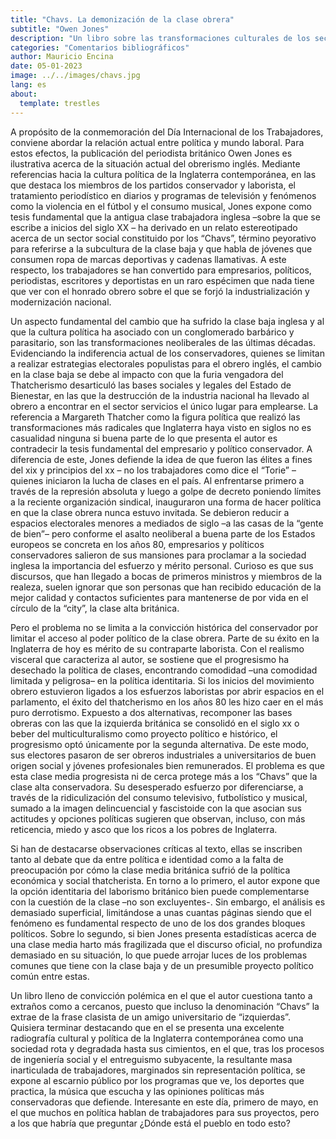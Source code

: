 ```yaml
---
title: "Chavs. La demonización de la clase obrera"
subtitle: "Owen Jones"
description: "Un libro sobre las transformaciones culturales de los sectores populares en inglaterra"
categories: "Comentarios bibliográficos"
author: Mauricio Encina
date: 05-01-2023
image: ../../images/chavs.jpg
lang: es
about: 
  template: trestles
---
```


A propósito de la conmemoración del Día Internacional de los Trabajadores, conviene abordar la relación actual entre política y mundo laboral. Para estos efectos, la publicación del periodista británico Owen Jones es ilustrativa acerca de la situación actual del obrerismo inglés. Mediante referencias hacia la cultura política de la Inglaterra contemporánea, en las que destaca los miembros de los partidos conservador y laborista, el tratamiento periodístico en diarios y programas de televisión y fenómenos como la violencia en el fútbol y el consumo musical, Jones expone como tesis fundamental que la antigua clase trabajadora inglesa --sobre la que se escribe a inicios del siglo XX -- ha derivado en un relato estereotipado acerca de un sector social constituido por los "Chavs", término peyorativo para referirse a la subcultura de la clase baja y que habla de jóvenes que consumen ropa de marcas deportivas y cadenas llamativas. A este respecto, los trabajadores se han convertido para empresarios, políticos, periodistas, escritores y deportistas en un raro espécimen que nada tiene que ver con el honrado obrero sobre el que se forjó la industrialización y modernización nacional.

Un aspecto fundamental del cambio que ha sufrido la clase baja inglesa y al que la cultura política ha asociado con un conglomerado barbárico y parasitario, son las transformaciones neoliberales de las últimas décadas. Evidenciando la indiferencia actual de los conservadores, quienes se limitan a realizar estrategias electorales populistas para el obrero inglés, el cambio en la clase baja se debe al impacto con que la furia vengadora del Thatcherismo desarticuló las bases sociales y legales del Estado de Bienestar, en las que la destrucción de la industria nacional ha llevado al obrero a encontrar en el sector servicios el único lugar para emplearse. La referencia a Margareth Thatcher como la figura política que realizó las transformaciones más radicales que Inglaterra haya visto en siglos no es casualidad ninguna si buena parte de lo que presenta el autor es contradecir la tesis fundamental del empresario y político conservador. A diferencia de este, Jones defiende la idea de que fueron las élites a fines del xix y principios del xx -- no los trabajadores como dice el "Torie" -- quienes iniciaron la lucha de clases en el país. Al enfrentarse primero a través de la represión absoluta y luego a golpe de decreto poniendo límites a la reciente organización sindical, inauguraron una forma de hacer política en que la clase obrera nunca estuvo invitada. Se debieron reducir a espacios electorales menores a mediados de siglo --a las casas de la "gente de bien"-- pero conforme el asalto neoliberal a buena parte de los Estados europeos se concreta en los años 80, empresarios y políticos conservadores salieron de sus mansiones para proclamar a la sociedad inglesa la importancia del esfuerzo y mérito personal. Curioso es que sus discursos, que han llegado a bocas de primeros ministros y miembros de la realeza, suelen ignorar que son personas que han recibido educación de la mejor calidad y contactos suficientes para mantenerse de por vida en el círculo de la "city", la clase alta británica.

Pero el problema no se limita a la convicción histórica del conservador por limitar el acceso al poder político de la clase obrera. Parte de su éxito en la Inglaterra de hoy es mérito de su contraparte laborista. Con el realismo visceral que caracteriza al autor, se sostiene que el progresismo ha desechado la política de clases, encontrando comodidad --una comodidad limitada y peligrosa-- en la política identitaria. Si los inicios del movimiento obrero estuvieron ligados a los esfuerzos laboristas por abrir espacios en el parlamento, el éxito del thatcherismo en los años 80 les hizo caer en el más puro derrotismo. Expuesto a dos alternativas, recomponer las bases obreras con las que la izquierda británica se consolidó en el siglo xx o beber del multiculturalismo como proyecto político e histórico, el progresismo optó únicamente por la segunda alternativa. De este modo, sus electores pasaron de ser obreros industriales a universitarios de buen origen social y jóvenes profesionales bien remunerados. El problema es que esta clase media progresista ni de cerca protege más a los "Chavs" que la clase alta conservadora. Su desesperado esfuerzo por diferenciarse, a través de la ridiculización del consumo televisivo, futbolístico y musical, sumado a la imagen delincuencial y fascistoide con la que asocian sus actitudes y opciones políticas sugieren que observan, incluso, con más reticencia, miedo y asco que los ricos a los pobres de Inglaterra.

Si han de destacarse observaciones críticas al texto, ellas se inscriben tanto al debate que da entre política e identidad como a la falta de preocupación por cómo la clase media británica sufrió de la política económica y social thatcherista. En torno a lo primero, el autor expone que la opción identitaria del laborismo británico bien puede complementarse con la cuestión de la clase --no son excluyentes-. Sin embargo, el análisis es demasiado superficial, limitándose a unas cuantas páginas siendo que el fenómeno es fundamental respecto de uno de los dos grandes bloques políticos. Sobre lo segundo, si bien Jones presenta estadísticas acerca de una clase media harto más fragilizada que el discurso oficial, no profundiza demasiado en su situación, lo que puede arrojar luces de los problemas comunes que tiene con la clase baja y de un presumible proyecto político común entre estas.

Un libro lleno de convicción polémica en el que el autor cuestiona tanto a extraños como a cercanos, puesto que incluso la denominación "Chavs" la extrae de la frase clasista de un amigo universitario de "izquierdas". Quisiera terminar destacando que en el se presenta una excelente radiografía cultural y política de la Inglaterra contemporánea como una sociedad rota y degradada hasta sus cimientos, en el que, tras los procesos de ingeniería social y el entreguismo subyacente, la resultante masa inarticulada de trabajadores, marginados sin representación política, se expone al escarnio público por los programas que ve, los deportes que practica, la música que escucha y las opiniones políticas más conservadoras que defiende. Interesante en este día, primero de mayo, en el que muchos en política hablan de trabajadores para sus proyectos, pero a los que habría que preguntar ¿Dónde está el pueblo en todo esto?
